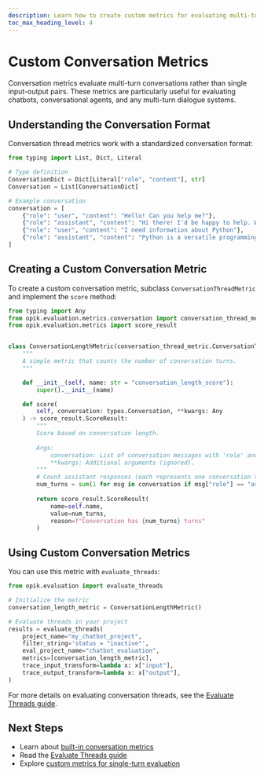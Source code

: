```yaml
---
description: Learn how to create custom metrics for evaluating multi-turn conversations
toc_max_heading_level: 4
---
```


# Custom Conversation Metrics

Conversation metrics evaluate multi-turn conversations rather than single input-output pairs. These metrics are particularly useful for evaluating chatbots, conversational agents, and any multi-turn dialogue systems.

## Understanding the Conversation Format

Conversation thread metrics work with a standardized conversation format:

```python
from typing import List, Dict, Literal

# Type definition
ConversationDict = Dict[Literal["role", "content"], str]
Conversation = List[ConversationDict]

# Example conversation
conversation = [
    {"role": "user", "content": "Hello! Can you help me?"},
    {"role": "assistant", "content": "Hi there! I'd be happy to help. What do you need?"},
    {"role": "user", "content": "I need information about Python"},
    {"role": "assistant", "content": "Python is a versatile programming language..."},
]
```

## Creating a Custom Conversation Metric

To create a custom conversation metric, subclass `ConversationThreadMetric` and implement the `score` method:

```python
from typing import Any
from opik.evaluation.metrics.conversation import conversation_thread_metric, types
from opik.evaluation.metrics import score_result


class ConversationLengthMetric(conversation_thread_metric.ConversationThreadMetric):
    """
    A simple metric that counts the number of conversation turns.
    """

    def __init__(self, name: str = "conversation_length_score"):
        super().__init__(name)

    def score(
        self, conversation: types.Conversation, **kwargs: Any
    ) -> score_result.ScoreResult:
        """
        Score based on conversation length.
        
        Args:
            conversation: List of conversation messages with 'role' and 'content'.
            **kwargs: Additional arguments (ignored).
        """
        # Count assistant responses (each represents one conversation turn)
        num_turns = sum(1 for msg in conversation if msg["role"] == "assistant")
        
        return score_result.ScoreResult(
            name=self.name,
            value=num_turns,
            reason=f"Conversation has {num_turns} turns"
        )
```

## Using Custom Conversation Metrics

You can use this metric with `evaluate_threads`:

```python
from opik.evaluation import evaluate_threads

# Initialize the metric
conversation_length_metric = ConversationLengthMetric()

# Evaluate threads in your project
results = evaluate_threads(
    project_name="my_chatbot_project",
    filter_string='status = "inactive"',
    eval_project_name="chatbot_evaluation",
    metrics=[conversation_length_metric],
    trace_input_transform=lambda x: x["input"],
    trace_output_transform=lambda x: x["output"],
)
```

For more details on evaluating conversation threads, see the [Evaluate Threads guide](/evaluation/evaluate_threads).

## Next Steps

- Learn about [built-in conversation metrics](/evaluation/metrics/overview#conversation-metrics)
- Read the [Evaluate Threads guide](/evaluation/evaluate_threads)
- Explore [custom metrics for single-turn evaluation](/evaluation/metrics/custom_metric)

